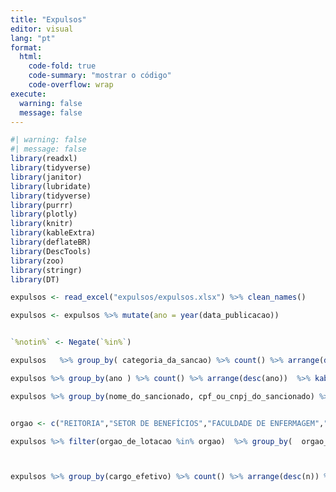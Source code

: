 ```yaml
---
title: "Expulsos"
editor: visual
lang: "pt"
format:
  html:
    code-fold: true
    code-summary: "mostrar o código"
    code-overflow: wrap
execute:
  warning: false
  message: false
---
```


```r
#| warning: false
#| message: false
library(readxl)
library(tidyverse)
library(janitor)
library(lubridate)
library(tidyverse)
library(purrr)
library(plotly)
library(knitr)
library(kableExtra)
library(deflateBR)
library(DescTools)
library(zoo)
library(stringr)
library(DT)
```

```r

expulsos <- read_excel("expulsos/expulsos.xlsx") %>% clean_names()

expulsos <- expulsos %>% mutate(ano = year(data_publicacao))
```

```r

```

```r
`%notin%` <- Negate(`%in%`)
```

```r

expulsos   %>% group_by( categoria_da_sancao) %>% count() %>% arrange(desc(n)) %>% head()  %>% kable()
```

```r
expulsos %>% group_by(ano ) %>% count() %>% arrange(desc(ano))  %>% kable()
```

```r

expulsos %>% group_by(nome_do_sancionado, cpf_ou_cnpj_do_sancionado) %>% mutate(nome_do_sancionado = str_sub(nome_do_sancionado, end = 10L)) %>% count() %>% arrange(desc(n)) %>% head() %>% kable()


orgao <- c("REITORIA","SETOR DE BENEFÍCIOS","FACULDADE DE ENFERMAGEM","SERVIÇO DE GESTÃO ADMINISTRATIVA", "EQUIPE DE ATENDIMENTO AO CONTRIBUINTE","FACULDADE DE ODONTOLOGIA","GABINETE","DELEGACIA 04","OUVIDORIA")

expulsos %>% filter(orgao_de_lotacao %in% orgao)  %>% group_by(  orgao_de_lotacao,orgao_sancionador) %>% count() %>% arrange(desc(n)) %>% head()  %>% kable()



expulsos %>% group_by(cargo_efetivo) %>% count() %>% arrange(desc(n)) %>% head() %>% kable()



```
